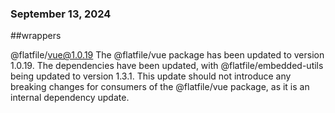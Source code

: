 ### September 13, 2024
##wrappers

@flatfile/vue@1.0.19
The @flatfile/vue package has been updated to version 1.0.19. The dependencies have been updated, with @flatfile/embedded-utils being updated to version 1.3.1. This update should not introduce any breaking changes for consumers of the @flatfile/vue package, as it is an internal dependency update.